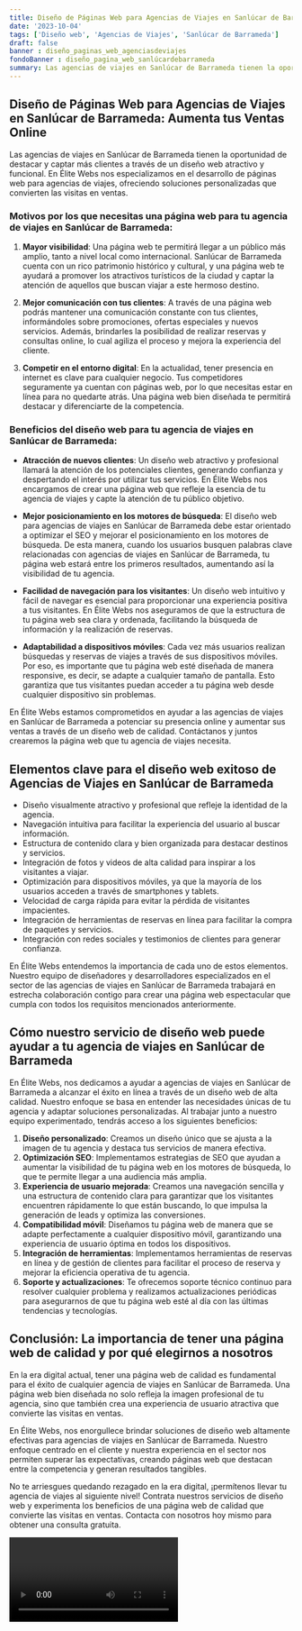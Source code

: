 ```yaml
---
title: Diseño de Páginas Web para Agencias de Viajes en Sanlúcar de Barrameda
date: '2023-10-04'
tags: ['Diseño web', 'Agencias de Viajes', 'Sanlúcar de Barrameda']
draft: false
banner : diseño_paginas_web_agenciasdeviajes
fondoBanner : diseño_pagina_web_sanlúcardebarrameda
summary: Las agencias de viajes en Sanlúcar de Barrameda tienen la oportunidad de destacar y captar más clientes a través de un diseño web atractivo y funcional. En Élite Webs nos especializamos en el desarrollo de páginas web para agencias de viajes, ofreciendo soluciones personalizadas que convierten las visitas en ventas.
---
```


## Diseño de Páginas Web para Agencias de Viajes en Sanlúcar de Barrameda: Aumenta tus Ventas Online

Las agencias de viajes en Sanlúcar de Barrameda tienen la oportunidad de destacar y captar más clientes a través de un diseño web atractivo y funcional. En Élite Webs nos especializamos en el desarrollo de páginas web para agencias de viajes, ofreciendo soluciones personalizadas que convierten las visitas en ventas.

### Motivos por los que necesitas una página web para tu agencia de viajes en Sanlúcar de Barrameda:

1. **Mayor visibilidad**: Una página web te permitirá llegar a un público más amplio, tanto a nivel local como internacional. Sanlúcar de Barrameda cuenta con un rico patrimonio histórico y cultural, y una página web te ayudará a promover los atractivos turísticos de la ciudad y captar la atención de aquellos que buscan viajar a este hermoso destino.

2. **Mejor comunicación con tus clientes**: A través de una página web podrás mantener una comunicación constante con tus clientes, informándoles sobre promociones, ofertas especiales y nuevos servicios. Además, brindarles la posibilidad de realizar reservas y consultas online, lo cual agiliza el proceso y mejora la experiencia del cliente.

3. **Competir en el entorno digital**: En la actualidad, tener presencia en internet es clave para cualquier negocio. Tus competidores seguramente ya cuentan con páginas web, por lo que necesitas estar en línea para no quedarte atrás. Una página web bien diseñada te permitirá destacar y diferenciarte de la competencia.

### Beneficios del diseño web para tu agencia de viajes en Sanlúcar de Barrameda:

- **Atracción de nuevos clientes**: Un diseño web atractivo y profesional llamará la atención de los potenciales clientes, generando confianza y despertando el interés por utilizar tus servicios. En Élite Webs nos encargamos de crear una página web que refleje la esencia de tu agencia de viajes y capte la atención de tu público objetivo.

- **Mejor posicionamiento en los motores de búsqueda**: El diseño web para agencias de viajes en Sanlúcar de Barrameda debe estar orientado a optimizar el SEO y mejorar el posicionamiento en los motores de búsqueda. De esta manera, cuando los usuarios busquen palabras clave relacionadas con agencias de viajes en Sanlúcar de Barrameda, tu página web estará entre los primeros resultados, aumentando así la visibilidad de tu agencia.

- **Facilidad de navegación para los visitantes**: Un diseño web intuitivo y fácil de navegar es esencial para proporcionar una experiencia positiva a tus visitantes. En Élite Webs nos aseguramos de que la estructura de tu página web sea clara y ordenada, facilitando la búsqueda de información y la realización de reservas.

- **Adaptabilidad a dispositivos móviles**: Cada vez más usuarios realizan búsquedas y reservas de viajes a través de sus dispositivos móviles. Por eso, es importante que tu página web esté diseñada de manera responsive, es decir, se adapte a cualquier tamaño de pantalla. Esto garantiza que tus visitantes puedan acceder a tu página web desde cualquier dispositivo sin problemas.

En Élite Webs estamos comprometidos en ayudar a las agencias de viajes en Sanlúcar de Barrameda a potenciar su presencia online y aumentar sus ventas a través de un diseño web de calidad. Contáctanos y juntos crearemos la página web que tu agencia de viajes necesita.

<GifSeo />

<Cta />

## Elementos clave para el diseño web exitoso de Agencias de Viajes en Sanlúcar de Barrameda

- Diseño visualmente atractivo y profesional que refleje la identidad de la agencia.
- Navegación intuitiva para facilitar la experiencia del usuario al buscar información.
- Estructura de contenido clara y bien organizada para destacar destinos y servicios.
- Integración de fotos y videos de alta calidad para inspirar a los visitantes a viajar.
- Optimización para dispositivos móviles, ya que la mayoría de los usuarios acceden a través de smartphones y tablets.
- Velocidad de carga rápida para evitar la pérdida de visitantes impacientes.
- Integración de herramientas de reservas en línea para facilitar la compra de paquetes y servicios.
- Integración con redes sociales y testimonios de clientes para generar confianza.

En Élite Webs entendemos la importancia de cada uno de estos elementos. Nuestro equipo de diseñadores y desarrolladores especializados en el sector de las agencias de viajes en Sanlúcar de Barrameda trabajará en estrecha colaboración contigo para crear una página web espectacular que cumpla con todos los requisitos mencionados anteriormente.

## Cómo nuestro servicio de diseño web puede ayudar a tu agencia de viajes en Sanlúcar de Barrameda

En Élite Webs, nos dedicamos a ayudar a agencias de viajes en Sanlúcar de Barrameda a alcanzar el éxito en línea a través de un diseño web de alta calidad. Nuestro enfoque se basa en entender las necesidades únicas de tu agencia y adaptar soluciones personalizadas. Al trabajar junto a nuestro equipo experimentado, tendrás acceso a los siguientes beneficios:

1. **Diseño personalizado**: Creamos un diseño único que se ajusta a la imagen de tu agencia y destaca tus servicios de manera efectiva.
2. **Optimización SEO**: Implementamos estrategias de SEO que ayudan a aumentar la visibilidad de tu página web en los motores de búsqueda, lo que te permite llegar a una audiencia más amplia.
3. **Experiencia de usuario mejorada**: Creamos una navegación sencilla y una estructura de contenido clara para garantizar que los visitantes encuentren rápidamente lo que están buscando, lo que impulsa la generación de leads y optimiza las conversiones.
4. **Compatibilidad móvil**: Diseñamos tu página web de manera que se adapte perfectamente a cualquier dispositivo móvil, garantizando una experiencia de usuario óptima en todos los dispositivos.
5. **Integración de herramientas**: Implementamos herramientas de reservas en línea y de gestión de clientes para facilitar el proceso de reserva y mejorar la eficiencia operativa de tu agencia.
6. **Soporte y actualizaciones**: Te ofrecemos soporte técnico continuo para resolver cualquier problema y realizamos actualizaciones periódicas para asegurarnos de que tu página web esté al día con las últimas tendencias y tecnologías.

## Conclusión: La importancia de tener una página web de calidad y por qué elegirnos a nosotros

En la era digital actual, tener una página web de calidad es fundamental para el éxito de cualquier agencia de viajes en Sanlúcar de Barrameda. Una página web bien diseñada no solo refleja la imagen profesional de tu agencia, sino que también crea una experiencia de usuario atractiva que convierte las visitas en ventas.

En Élite Webs, nos enorgullece brindar soluciones de diseño web altamente efectivas para agencias de viajes en Sanlúcar de Barrameda. Nuestro enfoque centrado en el cliente y nuestra experiencia en el sector nos permiten superar las expectativas, creando páginas web que destacan entre la competencia y generan resultados tangibles.

No te arriesgues quedando rezagado en la era digital, ¡permítenos llevar tu agencia de viajes al siguiente nivel! Contrata nuestros servicios de diseño web y experimenta los beneficios de una página web de calidad que convierte las visitas en ventas. Contacta con nosotros hoy mismo para obtener una consulta gratuita.

<Video />

<CtaBot job='Agencias de Viajes' city='Sanlúcar de Barrameda'/>

<Gmaps query='Sanlúcar de Barrameda+españa+maps' />